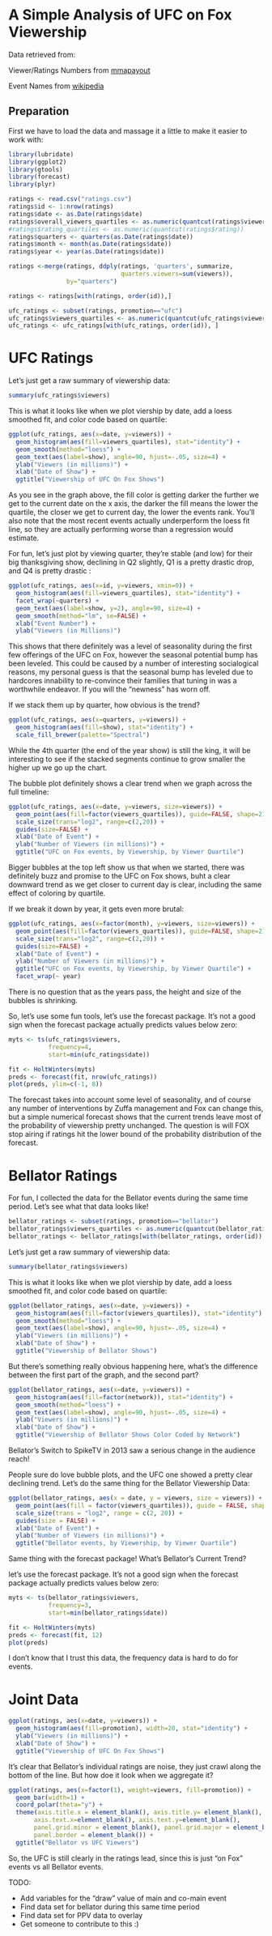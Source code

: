A Simple Analysis of UFC on Fox Viewership
========================================================

Data retrieved from:

Viewer/Ratings Numbers from [mmapayout](http://mmapayout.com/2014/04/ufc-on-fox-11-overnight-rating-1-99m-viewers/)

Event Names from [wikipedia](http://en.wikipedia.org/wiki/UFC_on_Fox)

## Preparation

First we have to load the data and massage it a little to make it easier to
work with:

```r
library(lubridate)
library(ggplot2)
library(gtools)
library(forecast)
library(plyr)

ratings <- read.csv("ratings.csv")
ratings$id <- 1:nrow(ratings)
ratings$date <- as.Date(ratings$date)
ratings$overall_viewers_quartiles <- as.numeric(quantcut(ratings$viewers))
#ratings$rating_quartiles <- as.numeric(quantcut(ratings$rating))
ratings$quarters <- quarters(as.Date(ratings$date))
ratings$month <- month(as.Date(ratings$date))
ratings$year <- year(as.Date(ratings$date))

ratings <-merge(ratings, ddply(ratings, 'quarters', summarize,
                               quarters.viewers=sum(viewers)),
                by="quarters")

ratings <- ratings[with(ratings, order(id)),]

ufc_ratings <- subset(ratings, promotion=="ufc")
ufc_ratings$viewers_quartiles <- as.numeric(quantcut(ufc_ratings$viewers))
ufc_ratings <- ufc_ratings[with(ufc_ratings, order(id)), ]
```

UFC Ratings
===================

Let's just get a raw summary of viewership data:

```r
summary(ufc_ratings$viewers)
```
This is what it looks like when we plot viership by date, add a loess smoothed fit, and color code based on quartile:

```r
ggplot(ufc_ratings, aes(x=date, y=viewers)) + 
  geom_histogram(aes(fill=viewers_quartiles), stat="identity") + 
  geom_smooth(method="loess") + 
  geom_text(aes(label=show), angle=90, hjust=-.05, size=4) +
  ylab("Viewers (in millions)") + 
  xlab("Date of Show") + 
  ggtitle("Viewership of UFC On Fox Shows")
```

As you see in the graph above, the fill color is getting darker the further
we get to the current date on the x axis, the darker the fill means the lower
the quartile, the closer we get to current day, the lower the events rank. You'll
also note that the most recent events actually underperform the loess fit line,
so they are actually performing worse than a regression would estimate.

For fun, let's just plot by viewing quarter, they're stable (and low) for their 
big thanksgiving show, declining in Q2 slightly, Q1 is a pretty drastic drop, 
and Q4 is pretty drastic :

```r
ggplot(ufc_ratings, aes(x=id, y=viewers, xmin=0)) + 
  geom_histogram(aes(fill=viewers_quartiles), stat="identity") + 
  facet_wrap(~quarters) + 
  geom_text(aes(label=show, y=2), angle=90, size=4) +
  geom_smooth(method="lm", se=FALSE) + 
  xlab("Event Number") + 
  ylab("Viewers (in Millions)") 
```

This shows that there definitely was a level of seasonality during the first few
offerings of the UFC on Fox, however the seasonal potential bump has been leveled.
This could be caused by a number of interesting socialogical reasons, my personal
guess is that the seasonal bump has leveled due to hardcores innability to 
re-convince their families that tuning in was a worthwhile endeavor. If you will
the "newness" has worn off.

If we stack them up by quarter, how obvious is the trend?

```r
ggplot(ufc_ratings, aes(x=quarters, y=viewers)) + 
  geom_histogram(aes(fill=show), stat="identity") + 
  scale_fill_brewer(palette="Spectral")

```

While the 4th quarter (the end of the year show) is still the king, it will
be interesting to see if the stacked segments continue to grow smaller the higher
up we go up the chart.

The bubble plot definitely shows a clear trend when we graph across the 
full timeline:

```r
ggplot(ufc_ratings, aes(x=date, y=viewers, size=viewers)) + 
  geom_point(aes(fill=factor(viewers_quartiles)), guide=FALSE, shape=21) + 
  scale_size(trans="log2", range=c(2,20)) + 
  guides(size=FALSE) + 
  xlab("Date of Event") + 
  ylab("Number of Viewers (in millions)") + 
  ggtitle("UFC on Fox events, by Viewership, by Viewer Quartile") 
```
Bigger bubbles at the top left show us that when we started, there was definitely
buzz and promise to the UFC on Fox shows, buht a clear downward trend as we get
closer to current day is clear, including the same effect of coloring by quartile.

If we break it down by year, it gets even more brutal:

```r
ggplot(ufc_ratings, aes(x=factor(month), y=viewers, size=viewers)) + 
  geom_point(aes(fill=factor(viewers_quartiles)), guide=FALSE, shape=21) + 
  scale_size(trans="log2", range=c(2,20)) + 
  guides(size=FALSE) + 
  xlab("Date of Event") + 
  ylab("Number of Viewers (in millions)") + 
  ggtitle("UFC on Fox events, by Viewership, by Viewer Quartile") + 
  facet_wrap(~ year)
```

There is no question that as the years pass, the height and size of the bubbles
is shrinking.

So, let's use some fun tools, let's use the forecast package. It's not a good
sign when the forecast package actually predicts values below zero:

```r
myts <- ts(ufc_ratings$viewers, 
           frequency=4,
           start=min(ufc_ratings$date))

fit <- HoltWinters(myts)
preds <- forecast(fit, nrow(ufc_ratings))
plot(preds, ylim=c(-1, 8))

```

The forecast takes into account some level of seasonality, and of course any 
number of interventions by Zuffa management and Fox can change this, but a 
simple numerical forecast shows that the current trends leave most of the 
probability of viewership pretty unchanged. The question is will FOX stop airing
if ratings hit the lower bound of the probability distribution of the forecast.

Bellator Ratings
==============================

For fun, I collected the data for the Bellator events during the same time
period. Let's see what that data looks like!

```r

bellator_ratings <- subset(ratings, promotion=="bellator")
bellator_ratings$viewers_quartiles <- as.numeric(quantcut(bellator_ratings$viewers))
bellator_ratings <- bellator_ratings[with(bellator_ratings, order(id)), ]
```

Let's just get a raw summary of viewership data:

```r
summary(bellator_ratings$viewers)
```

This is what it looks like when we plot viership by date, add a loess smoothed fit, and color code based on quartile:

```r
ggplot(bellator_ratings, aes(x=date, y=viewers)) + 
  geom_histogram(aes(fill=factor(viewers_quartiles)), stat="identity") + 
  geom_smooth(method="loess") + 
  geom_text(aes(label=show), angle=90, hjust=-.05, size=4) +
  ylab("Viewers (in millions)") + 
  xlab("Date of Show") + 
  ggtitle("Viewership of Bellator Shows")
```

But there's something really obvious happening here, what's the difference between the first 
part of the graph, and the second part? 


```r
ggplot(bellator_ratings, aes(x=date, y=viewers)) + 
  geom_histogram(aes(fill=factor(network)), stat="identity") + 
  geom_smooth(method="loess") + 
  geom_text(aes(label=show), angle=90, hjust=-.05, size=4) +
  ylab("Viewers (in millions)") + 
  xlab("Date of Show") + 
  ggtitle("Viewership of Bellator Shows Color Coded by Network")

```

Bellator's Switch to SpikeTV in 2013 saw a serious change in the audience reach!

People sure do love bubble plots, and the UFC one showed a pretty clear
declining trend. Let's do the same thing for the Bellator Viewership
Data:


```r

ggplot(bellator_ratings, aes(x = date, y = viewers, size = viewers)) + 
  geom_point(aes(fill = factor(viewers_quartiles)), guide = FALSE, shape = 21) + 
  scale_size(trans = "log2", range = c(2, 20)) + 
  guides(size = FALSE) + 
  xlab("Date of Event") + 
  ylab("Number of Viewers (in millions)") + 
  ggtitle("Bellator events, by Viewership, by Viewer Quartile")

```

Same thing with the forecast package! What's Bellator's Current Trend?

let's use the forecast package. It's not a good
sign when the forecast package actually predicts values below zero:

```r
myts <- ts(bellator_ratings$viewers, 
           frequency=3,
           start=min(bellator_ratings$date))

fit <- HoltWinters(myts)
preds <- forecast(fit, 12)
plot(preds)

```

I don't know that I trust this data, the frequency data is hard to do for events.

Joint Data
============================

```r
ggplot(ratings, aes(x=date, y=viewers)) + 
  geom_histogram(aes(fill=promotion), width=20, stat="identity") + 
  ylab("Viewers (in millions)") + 
  xlab("Date of Show") + 
  ggtitle("Viewership of UFC On Fox Shows")
```

It's clear that Bellator's individual ratings are noise, they
just crawl along the bottom of the line. But how doe it look
when we aggregate it?

```r
ggplot(ratings, aes(x=factor(1), weight=viewers, fill=promotion)) + 
  geom_bar(width=1) +
  coord_polar(theta="y") + 
  theme(axis.title.x = element_blank(), axis.title.y= element_blank(), 
       axis.text.x=element_blank(), axis.text.y=element_blank(), 
       panel.grid.minor = element_blank(), panel.grid.major = element_blank(), 
       panel.border = element_blank()) +
  ggtitle("Bellator vs UFC Viewers")
```

So, the UFC is still clearly in the ratings lead, since this is just "on Fox" events
vs all Bellator events.

TODO:

* Add variables for the "draw" value of main and co-main event
* Find data set for bellator during this same time period
* Find data set for PPV data to overlay
* Get someone to contribute to this :)